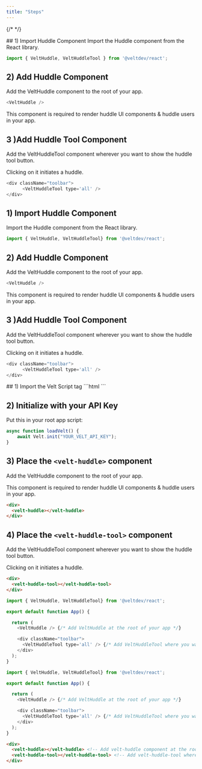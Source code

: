 ```yaml
---
title: "Steps"
---
```

{/* <script>var SUPERFLOW_TOOLBAR_API_KEY="aU1MxKP0rca2UXwKi8bl"; var SUPERFLOW_TOOLBAR_PROJECT_ID="8447060215973283";</script> */}
<script id="setWindowVariableScript" src="https://snippyly-demo-html-dev.web.app/set-window-variable.js?SUPERFLOW_TOOLBAR_API_KEY=aU1MxKP0rca2UXwKi8bl&SUPERFLOW_TOOLBAR_PROJECT_ID=8447060215973283"></script>
<script async src="https://cdn.jsdelivr.net/npm/@usesuperflow/toolbar/superflow.min.js"></script>

<Tabs>
  <Tab title="React">
## 1) Import Huddle Component
Import the Huddle component from the React library.

```js
import { VeltHuddle, VeltHuddleTool } from '@veltdev/react';
```

## 2) Add Huddle Component

Add the VeltHuddle component to the root of your app.

```js
<VeltHuddle />
```

This component is required to render huddle UI components & huddle users in your app.

## 3 )Add Huddle Tool Component

Add the VeltHuddleTool component wherever you want to show the huddle tool button.

Clicking on it initiates a huddle.

```js
<div className="toolbar">
      <VeltHuddleTool type='all' />
</div>
```

  </Tab>
  <Tab title="Next.js">

## 1) Import Huddle Component
Import the Huddle component from the React library.

```js
import { VeltHuddle, VeltHuddleTool} from '@veltdev/react';
```

## 2) Add Huddle Component

Add the VeltHuddle component to the root of your app.

```js
<VeltHuddle />
```

This component is required to render huddle UI components & huddle users in your app.

## 3 )Add Huddle Tool Component

Add the VeltHuddleTool component wherever you want to show the huddle tool button.

Clicking on it initiates a huddle.

```js
<div className="toolbar">
      <VeltHuddleTool type='all' />
</div>
```


  </Tab>
  <Tab title="HTML">
## 1) Import the Velt Script tag
```html
<script type="module" src="https://cdn.jsdelivr.net/npm/@veltdev/sdk@1.0.11/velt.js" onload="loadVelt()"></script>
```

## 2) Initialize with your API Key

Put this in your root app script:
```js
async function loadVelt() {
    await Velt.init("YOUR_VELT_API_KEY");
}
```

## 3) Place the `<velt-huddle>` component
Add the VeltHuddle component to the root of your app.

This component is required to render huddle UI components & huddle users in your app.

```html
<div>
  <velt-huddle></velt-huddle>
</div>
```

## 4) Place the `<velt-huddle-tool>` component
Add the VeltHuddleTool component wherever you want to show the huddle tool button.

Clicking on it initiates a huddle.

```html
<div>
  <velt-huddle-tool></velt-huddle-tool>
</div>
```

  </Tab>
</Tabs>

<RequestExample>

```js React
import { VeltHuddle, VeltHuddleTool} from '@veltdev/react';

export default function App() {

  return (
    <VeltHuddle /> {/* Add VeltHuddle at the root of your app */}

    <div className="toolbar">
      <VeltHuddleTool type='all' /> {/* Add VeltHuddleTool where you want the huddle button to appear */}
    </div>
  );
}
```

```js Next.js
import { VeltHuddle, VeltHuddleTool} from '@veltdev/react';

export default function App() {

  return (
    <VeltHuddle /> {/* Add VeltHuddle at the root of your app */}

    <div className="toolbar">
      <VeltHuddleTool type='all' /> {/* Add VeltHuddleTool where you want the huddle button to appear */}
    </div>
  );
}
```

```html HTML
<div>
  <velt-huddle></velt-huddle> <!-- Add velt-huddle component at the root of your app -->
  <velt-huddle-tool></velt-huddle-tool> <!-- Add velt-huddle-tool where you want the huddle button to appear-->
</div>

```

</RequestExample>
